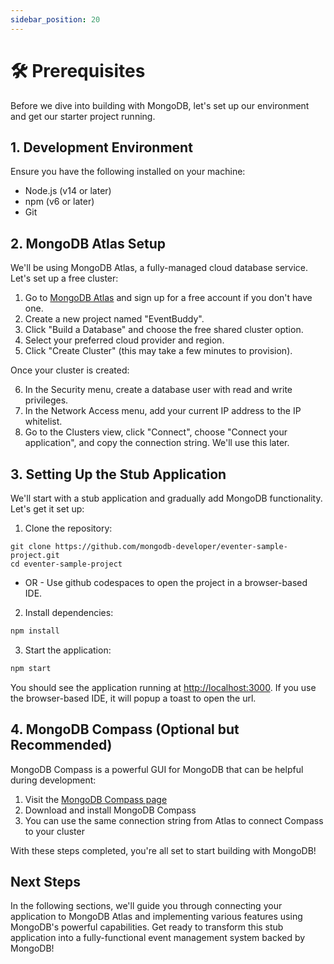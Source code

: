 ```yaml
---
sidebar_position: 20
---
```



# 🛠️ Prerequisites 

Before we dive into building with MongoDB, let's set up our environment and get our starter project running.

## 1. Development Environment

Ensure you have the following installed on your machine:

- Node.js (v14 or later)
- npm (v6 or later)
- Git

## 2. MongoDB Atlas Setup

We'll be using MongoDB Atlas, a fully-managed cloud database service. Let's set up a free cluster:

1. Go to [MongoDB Atlas](https://www.mongodb.com/cloud/atlas) and sign up for a free account if you don't have one.
2. Create a new project named "EventBuddy".
3. Click "Build a Database" and choose the free shared cluster option.
4. Select your preferred cloud provider and region.
5. Click "Create Cluster" (this may take a few minutes to provision).

Once your cluster is created:

6. In the Security menu, create a database user with read and write privileges.
7. In the Network Access menu, add your current IP address to the IP whitelist.
8. Go to the Clusters view, click "Connect", choose "Connect your application", and copy the connection string. We'll use this later.

## 3. Setting Up the Stub Application

We'll start with a stub application and gradually add MongoDB functionality. Let's get it set up:

1. Clone the repository:
```
git clone https://github.com/mongodb-developer/eventer-sample-project.git
cd eventer-sample-project
```
- OR -
Use github codespaces to open the project in a browser-based IDE.

2. Install dependencies:
```bash
npm install
```

3. Start the application:
```bash
npm start
```

You should see the application running at [http://localhost:3000](http://localhost:3000). If you use the browser-based IDE, it will popup a toast to open the url.

## 4. MongoDB Compass (Optional but Recommended)

MongoDB Compass is a powerful GUI for MongoDB that can be helpful during development:

1. Visit the [MongoDB Compass page](https://www.mongodb.com/try/download/compass)
2. Download and install MongoDB Compass
3. You can use the same connection string from Atlas to connect Compass to your cluster

With these steps completed, you're all set to start building with MongoDB!

## Next Steps

In the following sections, we'll guide you through connecting your application to MongoDB Atlas and implementing various features using MongoDB's powerful capabilities. Get ready to transform this stub application into a fully-functional event management system backed by MongoDB!